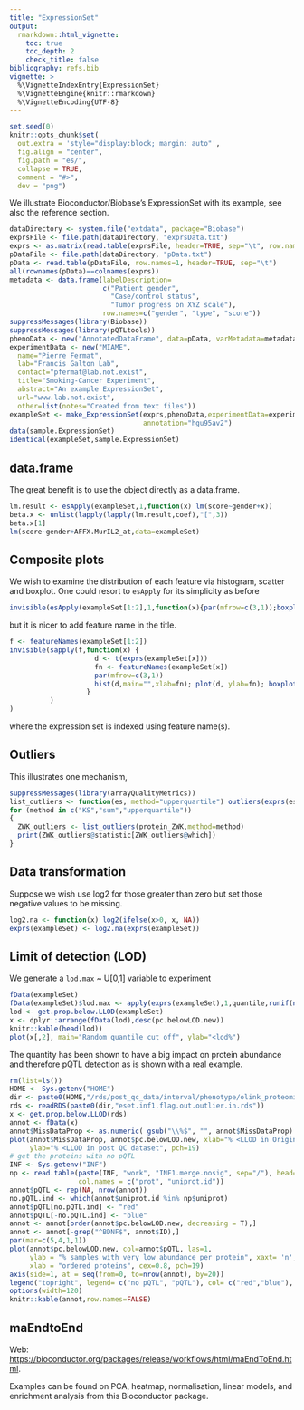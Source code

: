```yaml
---
title: "ExpressionSet"
output:
  rmarkdown::html_vignette:
    toc: true
    toc_depth: 2
    check_title: false
bibliography: refs.bib
vignette: >
  %\VignetteIndexEntry{ExpressionSet}
  %\VignetteEngine{knitr::rmarkdown}
  %\VignetteEncoding{UTF-8}
---
```


```r
set.seed(0)
knitr::opts_chunk$set(
  out.extra = 'style="display:block; margin: auto"',
  fig.align = "center",
  fig.path = "es/",
  collapse = TRUE,
  comment = "#>",
  dev = "png")
```

We illustrate Bioconductor/Biobase's ExpressionSet with its example, see also the reference section.

```r
dataDirectory <- system.file("extdata", package="Biobase")
exprsFile <- file.path(dataDirectory, "exprsData.txt")
exprs <- as.matrix(read.table(exprsFile, header=TRUE, sep="\t", row.names=1, as.is=TRUE))
pDataFile <- file.path(dataDirectory, "pData.txt")
pData <- read.table(pDataFile, row.names=1, header=TRUE, sep="\t")
all(rownames(pData)==colnames(exprs))
metadata <- data.frame(labelDescription=
                       c("Patient gender",
                         "Case/control status",
                         "Tumor progress on XYZ scale"),
                       row.names=c("gender", "type", "score"))
suppressMessages(library(Biobase))
suppressMessages(library(pQTLtools))
phenoData <- new("AnnotatedDataFrame", data=pData, varMetadata=metadata)
experimentData <- new("MIAME",
  name="Pierre Fermat",
  lab="Francis Galton Lab",
  contact="pfermat@lab.not.exist",
  title="Smoking-Cancer Experiment",
  abstract="An example ExpressionSet",
  url="www.lab.not.exist",
  other=list(notes="Created from text files"))
exampleSet <- make_ExpressionSet(exprs,phenoData,experimentData=experimentData,
                                 annotation="hgu95av2")
data(sample.ExpressionSet)
identical(exampleSet,sample.ExpressionSet)
```

## data.frame

The great benefit is to use the object directly as a data.frame.

```r
lm.result <- esApply(exampleSet,1,function(x) lm(score~gender+x))
beta.x <- unlist(lapply(lapply(lm.result,coef),"[",3))
beta.x[1]
lm(score~gender+AFFX.MurIL2_at,data=exampleSet)
```

## Composite plots

We wish to examine the distribution of each feature via histogram, scatter and boxplot.
One could resort to `esApply` for its simplicity as before

```r
invisible(esApply(exampleSet[1:2],1,function(x){par(mfrow=c(3,1));boxplot(x);hist(x);plot(x)}))
```
but it is nicer to add feature name in the title.

```r
f <- featureNames(exampleSet[1:2])
invisible(sapply(f,function(x) {
                     d <- t(exprs(exampleSet[x]))
                     fn <- featureNames(exampleSet[x])
                     par(mfrow=c(3,1))
                     hist(d,main="",xlab=fn); plot(d, ylab=fn); boxplot(d,ylab=fn)
                   }
          )
)
```
where the expression set is indexed using feature name(s).

## Outliers

This illustrates one mechanism,

```r
suppressMessages(library(arrayQualityMetrics))
list_outliers <- function(es, method="upperquartile") outliers(exprs(es),method=method)
for (method in c("KS","sum","upperquartile"))
{
  ZWK_outliers <- list_outliers(protein_ZWK,method=method)
  print(ZWK_outliers@statistic[ZWK_outliers@which])
}
```

## Data transformation

Suppose we wish use log2 for those greater than zero but set those negative values to be missing.

```r
log2.na <- function(x) log2(ifelse(x>0, x, NA))
exprs(exampleSet) <- log2.na(exprs(exampleSet))
```

## Limit of detection (LOD)

We generate a `lod.max` ~ U[0,1] variable to experiment

```r
fData(exampleSet)
fData(exampleSet)$lod.max <- apply(exprs(exampleSet),1,quantile,runif(nrow(exampleSet)))
lod <- get.prop.below.LLOD(exampleSet)
x <- dplyr::arrange(fData(lod),desc(pc.belowLOD.new))
knitr::kable(head(lod))
plot(x[,2], main="Random quantile cut off", ylab="<lod%")
```

The quantity has been shown to have a big impact on protein abundance and therefore pQTL detection as is shown with a real example.

```r
rm(list=ls())
HOME <- Sys.getenv("HOME")
dir <- paste0(HOME,"/rds/post_qc_data/interval/phenotype/olink_proteomics/post-qc/")
rds <- readRDS(paste0(dir,"eset.inf1.flag.out.outlier.in.rds"))
x <- get.prop.below.LLOD(rds)
annot <- fData(x)
annot$MissDataProp <- as.numeric( gsub("\\%$", "", annot$MissDataProp) )
plot(annot$MissDataProp, annot$pc.belowLOD.new, xlab="% <LLOD in Original",
     ylab="% <LLOD in post QC dataset", pch=19)
# get the proteins with no pQTL
INF <- Sys.getenv("INF")
np <- read.table(paste(INF, "work", "INF1.merge.nosig", sep="/"), head=F,
                 col.names = c("prot", "uniprot.id"))
annot$pQTL <- rep(NA, nrow(annot))
no.pQTL.ind <- which(annot$uniprot.id %in% np$uniprot)
annot$pQTL[no.pQTL.ind] <- "red"
annot$pQTL[-no.pQTL.ind] <- "blue"
annot <- annot[order(annot$pc.belowLOD.new, decreasing = T),]
annot <- annot[-grep("^BDNF$", annot$ID),]
par(mar=c(5,4,1,1))
plot(annot$pc.belowLOD.new, col=annot$pQTL, las=1,
     ylab = "% samples with very low abundance per protein", xaxt= 'n',
     xlab = "ordered proteins", cex=0.8, pch=19)
axis(side=1, at = seq(from=0, to=nrow(annot), by=20))
legend("topright", legend= c("no pQTL", "pQTL"), col= c("red","blue"), pch = 19)
options(width=120)
knitr::kable(annot,row.names=FALSE)
```

## maEndtoEnd

Web: [https://bioconductor.org/packages/release/workflows/html/maEndToEnd.html](https://bioconductor.org/packages/release/workflows/html/maEndToEnd.html).

Examples can be found on PCA, heatmap, normalisation, linear models, and enrichment analysis from this Bioconductor package.

